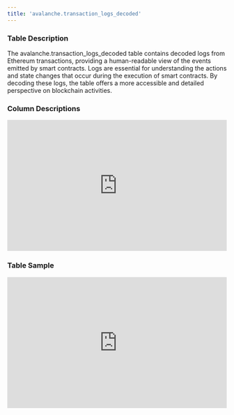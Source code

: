 ```yaml
---
title: 'avalanche.transaction_logs_decoded'
---
```


### Table Description
The avalanche.transaction_logs_decoded table contains decoded logs from Ethereum transactions, providing a human-readable view of the events emitted by smart contracts. Logs are essential for understanding the actions and state changes that occur during the execution of smart contracts. By decoding these logs, the table offers a more accessible and detailed perspective on blockchain activities.
### Column Descriptions

<div>
    <iframe
        src="http://127.0.0.1:3000/columns/avalanche.transaction_logs_decoded"
        width="100%"
        height="300px"
        frameBorder="0"
        scrolling="no"
    ></iframe>
</div>

### Table Sample

<div>
    <iframe
        src="http://127.0.0.1:3000/data/avalanche.transaction_logs_decoded"
        width="100%"
        height="300px"
        frameBorder="0"
        scrolling="no"
    ></iframe>
</div>
